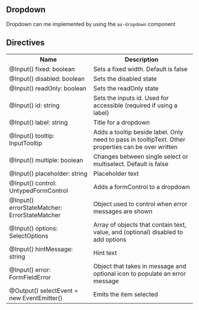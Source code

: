 
<Meta title="Wiki/Dropdown" />

## Dropdown

Dropdown can me implemented by using the `ax-dropdown` component

## Directives

<table>
  <tr>
    <th>Name</th>
    <th>Description</th>
  </tr>
  <tr>
    <td>@Input() fixed: boolean</td>
    <td>Sets a fixed width. Default is false</td>
  </tr>
  <tr>
    <td>@Input() disabled: boolean</td>
    <td>Sets the disabled state</td>
  </tr>
  <tr>
    <td>@Input() readOnly: boolean</td>
    <td>Sets the readOnly state</td>
  </tr>
  <tr>
    <td>@Input() id: string</td>
    <td>Sets the inputs id. Used for accessible (required if using a label)</td>
  </tr>
  <tr>
    <td>@Input() label: string</td>
    <td>Title for a dropdown</td>
  </tr>
  <tr>
    <td> @Input() tooltip: InputTooltip</td>
    <td>
      Adds a tooltip beside label. Only need to pass in tooltipText. Other properties can be over
      written
    </td>
  </tr>
  <tr>
    <td>@Input() multiple: boolean</td>
    <td>Changes between single select or multiselect. Default is false</td>
  </tr>
  <tr>
    <td>@Input() placeholder: string</td>
    <td>Placeholder text</td>
  </tr>
  <tr>
    <td>@Input() control: UntypedFormControl</td>
    <td>Adds a formControl to a dropdown</td>
  </tr>
  <tr>
    <td>@Input() errorStateMatcher: ErrorStateMatcher</td>
    <td>Object used to control when error messages are shown</td>
  </tr>
  <tr>
    <td>@Input() options: SelectOptions</td>
    <td>Array of objects that contain text, value, and (optional) disabled to add options</td>
  </tr>
  <tr>
    <td>@Input() hintMessage: string</td>
    <td>Hint text</td>
  </tr>
  <tr>
    <td>@Input() error: FormFieldError</td>
    <td>Object that takes in message and optional icon to populate an error message</td>
  </tr>
  <tr>
    <td>@Output() selectEvent = new EventEmitter()</td>
    <td>Emits the item selected</td>
  </tr>
</table>
